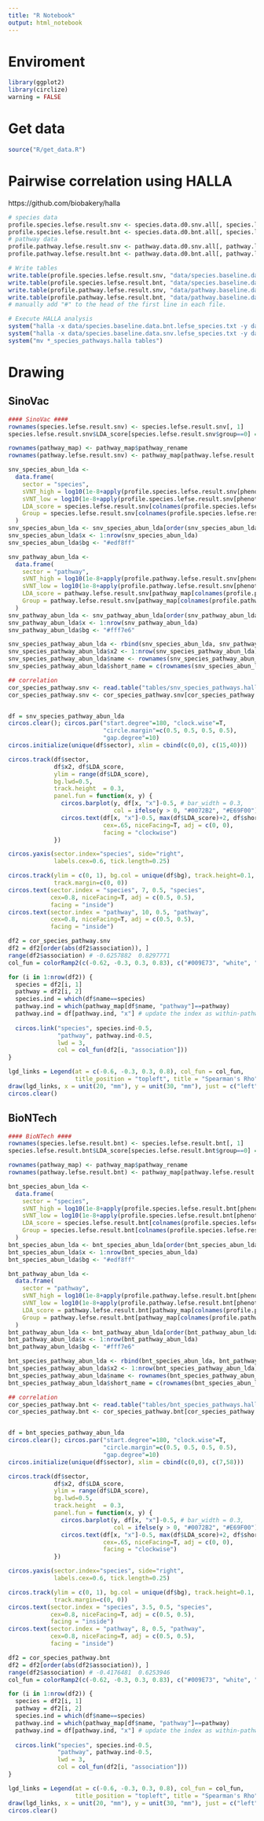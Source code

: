 ```yaml
---
title: "R Notebook"
output: html_notebook
---
```


# Enviroment

```r
library(ggplot2)
library(circlize)
warning = FALSE
```

# Get data

```r
source("R/get_data.R")
```

# Pairwise correlation using HALLA
https://github.com/biobakery/halla
```r
# species data
profile.species.lefse.result.snv <- species.data.d0.snv.all[, species.lefse.result.snv[, 1]]
profile.species.lefse.result.bnt <- species.data.d0.bnt.all[, species.lefse.result.bnt[, 1]]
# pathway data
profile.pathway.lefse.result.snv <- pathway.data.d0.snv.all[, pathway.lefse.result.snv[, 1]]
profile.pathway.lefse.result.bnt <- pathway.data.d0.bnt.all[, pathway.lefse.result.bnt[, 1]]

# Write tables
write.table(profile.species.lefse.result.snv, "data/species.baseline.data.snv.lefse_species.txt", sep="\t", col.names = NA, quote = F)
write.table(profile.species.lefse.result.bnt, "data/species.baseline.data.bnt.lefse_species.txt", sep="\t", col.names = NA, quote = F)
write.table(profile.pathway.lefse.result.snv, "data/pathway.baseline.data.snv.lefse_pathway.txt", sep="\t", col.names = NA, quote = F)
write.table(profile.pathway.lefse.result.bnt, "data/pathway.baseline.data.bnt.lefse_pathway.txt", sep="\t", col.names = NA, quote = F)
# manually add "#" to the head of the first line in each file.

# Execute HALLA analysis
system("halla -x data/species.baseline.data.bnt.lefse_species.txt -y data/pathway.baseline.data.bnt.lefse_pathway.txt -m spearman -o bnt_species_pathways.halla 1>bnt_species_pathways.out 2>bnt_species_pathways.err")
system("halla -x data/species.baseline.data.snv.lefse_species.txt -y data/pathway.baseline.data.snv.lefse_pathway.txt -m spearman -o snv_species_pathways.halla 1>snv_species_pathways.out 2>snv_species_pathways.err")
system("mv *_species_pathways.halla tables")
```

# Drawing

## SinoVac
```r
#### SinoVac ####
rownames(species.lefse.result.snv) <- species.lefse.result.snv[, 1]
species.lefse.result.snv$LDA_score[species.lefse.result.snv$group==0] = species.lefse.result.snv$LDA_score[species.lefse.result.snv$group==0]*-1

rownames(pathway_map) <- pathway_map$pathway_rename
rownames(pathway.lefse.result.snv) <- pathway_map[pathway.lefse.result.snv$pathway_rename, "pathway_shortname"]

snv_species_abun_lda <- 
  data.frame(
    sector = "species",
    sVNT_high = log10(1e-8+apply(profile.species.lefse.result.snv[phenotype.data[subjects.snv, "M1_BNT_sVNT200_Q1"]==1, ], 2, median)),
    sVNT_low = log10(1e-8+apply(profile.species.lefse.result.snv[phenotype.data[subjects.snv, "M1_BNT_sVNT200_Q1"]==0, ], 2, median)),
    LDA_score = species.lefse.result.snv[colnames(profile.species.lefse.result.snv), "LDA_score"],
    Group = species.lefse.result.snv[colnames(profile.species.lefse.result.snv), "group"]
  )
snv_species_abun_lda <- snv_species_abun_lda[order(snv_species_abun_lda$LDA_score, decreasing = T),]
snv_species_abun_lda$x <- 1:nrow(snv_species_abun_lda)
snv_species_abun_lda$bg <- "#edf8ff"

snv_pathway_abun_lda <- 
  data.frame(
    sector = "pathway",
    sVNT_high = log10(1e-8+apply(profile.pathway.lefse.result.snv[phenotype.data[subjects.snv, "M1_SNV_sVNT10_60perc"]==1, ], 2, median)),
    sVNT_low = log10(1e-8+apply(profile.pathway.lefse.result.snv[phenotype.data[subjects.snv, "M1_SNV_sVNT10_60perc"]==0, ], 2, median)),
    LDA_score = pathway.lefse.result.snv[pathway_map[colnames(profile.pathway.lefse.result.snv),"pathway_shortname"], "LDA_score"],
    Group = pathway.lefse.result.snv[pathway_map[colnames(profile.pathway.lefse.result.snv), "pathway_shortname"], "group"]
  )
snv_pathway_abun_lda <- snv_pathway_abun_lda[order(snv_pathway_abun_lda$LDA_score, decreasing = T),]
snv_pathway_abun_lda$x <- 1:nrow(snv_pathway_abun_lda)
snv_pathway_abun_lda$bg <- "#fff7e6"

snv_species_pathway_abun_lda <- rbind(snv_species_abun_lda, snv_pathway_abun_lda)
snv_species_pathway_abun_lda$x2 <- 1:nrow(snv_species_pathway_abun_lda)
snv_species_pathway_abun_lda$name <- rownames(snv_species_pathway_abun_lda)
snv_species_pathway_abun_lda$short_name = c(rownames(snv_species_abun_lda), pathway_map[rownames(snv_pathway_abun_lda), "pathway_shortname"])

## correlation
cor_species_pathway.snv <- read.table("tables/snv_species_pathways.halla/all_associations.txt", sep="\t", header = T)
cor_species_pathway.snv <- cor_species_pathway.snv[cor_species_pathway.snv$q.values<0.05,]


df = snv_species_pathway_abun_lda
circos.clear(); circos.par("start.degree"=180, "clock.wise"=T,
                           "circle.margin"=c(0.5, 0.5, 0.5, 0.5),
                           "gap.degree"=10)
circos.initialize(unique(df$sector), xlim = cbind(c(0,0), c(15,40))) 

circos.track(df$sector,
             df$x2, df$LDA_score,
             ylim = range(df$LDA_score),
             bg.lwd=0.5,
             track.height  = 0.3,
             panel.fun = function(x, y) {
               circos.barplot(y, df[x, "x"]-0.5, # bar_width = 0.3,
                              col = ifelse(y > 0, "#0072B2", "#E69F00"))
               circos.text(df[x, "x"]-0.5, max(df$LDA_score)+2, df$short_name[x], 
                           cex=.65, niceFacing=T, adj = c(0, 0),
                           facing = "clockwise")
             })

circos.yaxis(sector.index="species", side="right", 
             labels.cex=0.6, tick.length=0.25)

circos.track(ylim = c(0, 1), bg.col = unique(df$bg), track.height=0.1, bg.border = 0,
             track.margin=c(0, 0))
circos.text(sector.index = "species", 7, 0.5, "species", 
            cex=0.8, niceFacing=T, adj = c(0.5, 0.5),
            facing = "inside")
circos.text(sector.index = "pathway", 10, 0.5, "pathway", 
            cex=0.8, niceFacing=T, adj = c(0.5, 0.5),
            facing = "inside")

df2 = cor_species_pathway.snv
df2 = df2[order(abs(df2$association)), ]
range(df2$association) # -0.6257882  0.8297771
col_fun = colorRamp2(c(-0.62, -0.3, 0.3, 0.83), c("#009E73", "white", "white", "#D55E00"))

for (i in 1:nrow(df2)) {
  species = df2[i, 1]
  pathway = df2[i, 2]
  species.ind = which(df$name==species)
  pathway.ind = which(pathway_map[df$name, "pathway"]==pathway)
  pathway.ind = df[pathway.ind, "x"] # update the index as within-pathway order
  
  circos.link("species", species.ind-0.5, 
              "pathway", pathway.ind-0.5,
              lwd = 3,
              col = col_fun(df2[i, "association"]))
}

lgd_links = Legend(at = c(-0.6, -0.3, 0.3, 0.8), col_fun = col_fun, 
                   title_position = "topleft", title = "Spearman's Rho")
draw(lgd_links, x = unit(20, "mm"), y = unit(30, "mm"), just = c("left", "bottom"))
circos.clear()
```

## BioNTech
```r
#### BioNTech ####
rownames(species.lefse.result.bnt) <- species.lefse.result.bnt[, 1]
species.lefse.result.bnt$LDA_score[species.lefse.result.bnt$group==0] = species.lefse.result.bnt$LDA_score[species.lefse.result.bnt$group==0]*-1

rownames(pathway_map) <- pathway_map$pathway_rename
rownames(pathway.lefse.result.bnt) <- pathway_map[pathway.lefse.result.bnt$pathway_rename, "pathway_shortname"]

bnt_species_abun_lda <- 
  data.frame(
    sector = "species",
    sVNT_high = log10(1e-8+apply(profile.species.lefse.result.bnt[phenotype.data[subjects.bnt, "M1_BNT_sVNT200_Q1"]==1, ], 2, median)),
    sVNT_low = log10(1e-8+apply(profile.species.lefse.result.bnt[phenotype.data[subjects.bnt, "M1_BNT_sVNT200_Q1"]==0, ], 2, median)),
    LDA_score = species.lefse.result.bnt[colnames(profile.species.lefse.result.bnt), "LDA_score"],
    Group = species.lefse.result.bnt[colnames(profile.species.lefse.result.bnt), "group"]
  )
bnt_species_abun_lda <- bnt_species_abun_lda[order(bnt_species_abun_lda$LDA_score, decreasing = T),]
bnt_species_abun_lda$x <- 1:nrow(bnt_species_abun_lda)
bnt_species_abun_lda$bg <- "#edf8ff"

bnt_pathway_abun_lda <- 
  data.frame(
    sector = "pathway",
    sVNT_high = log10(1e-8+apply(profile.pathway.lefse.result.bnt[phenotype.data[subjects.bnt, "M1_BNT_sVNT200_Q1"]==1, ], 2, median)),
    sVNT_low = log10(1e-8+apply(profile.pathway.lefse.result.bnt[phenotype.data[subjects.bnt, "M1_BNT_sVNT200_Q1"]==0, ], 2, median)),
    LDA_score = pathway.lefse.result.bnt[pathway_map[colnames(profile.pathway.lefse.result.bnt),"pathway_shortname"], "LDA_score"],
    Group = pathway.lefse.result.bnt[pathway_map[colnames(profile.pathway.lefse.result.bnt), "pathway_shortname"], "group"]
  )
bnt_pathway_abun_lda <- bnt_pathway_abun_lda[order(bnt_pathway_abun_lda$LDA_score, decreasing = T),]
bnt_pathway_abun_lda$x <- 1:nrow(bnt_pathway_abun_lda)
bnt_pathway_abun_lda$bg <- "#fff7e6"

bnt_species_pathway_abun_lda <- rbind(bnt_species_abun_lda, bnt_pathway_abun_lda)
bnt_species_pathway_abun_lda$x2 <- 1:nrow(bnt_species_pathway_abun_lda)
bnt_species_pathway_abun_lda$name <- rownames(bnt_species_pathway_abun_lda)
bnt_species_pathway_abun_lda$short_name = c(rownames(bnt_species_abun_lda), pathway_map[rownames(bnt_pathway_abun_lda), "pathway_shortname"])

## correlation
cor_species_pathway.bnt <- read.table("tables/bnt_species_pathways.halla/all_associations.txt", sep="\t", header = T)
cor_species_pathway.bnt <- cor_species_pathway.bnt[cor_species_pathway.bnt$q.values<0.05,]


df = bnt_species_pathway_abun_lda
circos.clear(); circos.par("start.degree"=180, "clock.wise"=T,
                           "circle.margin"=c(0.5, 0.5, 0.5, 0.5),
                           "gap.degree"=10)
circos.initialize(unique(df$sector), xlim = cbind(c(0,0), c(7,58))) 

circos.track(df$sector,
             df$x2, df$LDA_score,
             ylim = range(df$LDA_score),
             bg.lwd=0.5,
             track.height  = 0.3,
             panel.fun = function(x, y) {
               circos.barplot(y, df[x, "x"]-0.5, # bar_width = 0.3,
                              col = ifelse(y > 0, "#0072B2", "#E69F00"))
               circos.text(df[x, "x"]-0.5, max(df$LDA_score)+2, df$short_name[x], 
                           cex=.65, niceFacing=T, adj = c(0, 0),
                           facing = "clockwise")
             })

circos.yaxis(sector.index="species", side="right", 
             labels.cex=0.6, tick.length=0.25)

circos.track(ylim = c(0, 1), bg.col = unique(df$bg), track.height=0.1, bg.border = 0,
             track.margin=c(0, 0))
circos.text(sector.index = "species", 3.5, 0.5, "species", 
            cex=0.8, niceFacing=T, adj = c(0.5, 0.5),
            facing = "inside")
circos.text(sector.index = "pathway", 8, 0.5, "pathway", 
            cex=0.8, niceFacing=T, adj = c(0.5, 0.5),
            facing = "inside")

df2 = cor_species_pathway.bnt
df2 = df2[order(abs(df2$association)), ]
range(df2$association) # -0.4176481  0.6253946
col_fun = colorRamp2(c(-0.62, -0.3, 0.3, 0.83), c("#009E73", "white", "white", "#D55E00"))

for (i in 1:nrow(df2)) {
  species = df2[i, 1]
  pathway = df2[i, 2]
  species.ind = which(df$name==species)
  pathway.ind = which(pathway_map[df$name, "pathway"]==pathway)
  pathway.ind = df[pathway.ind, "x"] # update the index as within-pathway order
  
  circos.link("species", species.ind-0.5, 
              "pathway", pathway.ind-0.5,
              lwd = 3,
              col = col_fun(df2[i, "association"]))
}

lgd_links = Legend(at = c(-0.6, -0.3, 0.3, 0.8), col_fun = col_fun, 
                   title_position = "topleft", title = "Spearman's Rho")
draw(lgd_links, x = unit(20, "mm"), y = unit(30, "mm"), just = c("left", "bottom"))
circos.clear()

```
